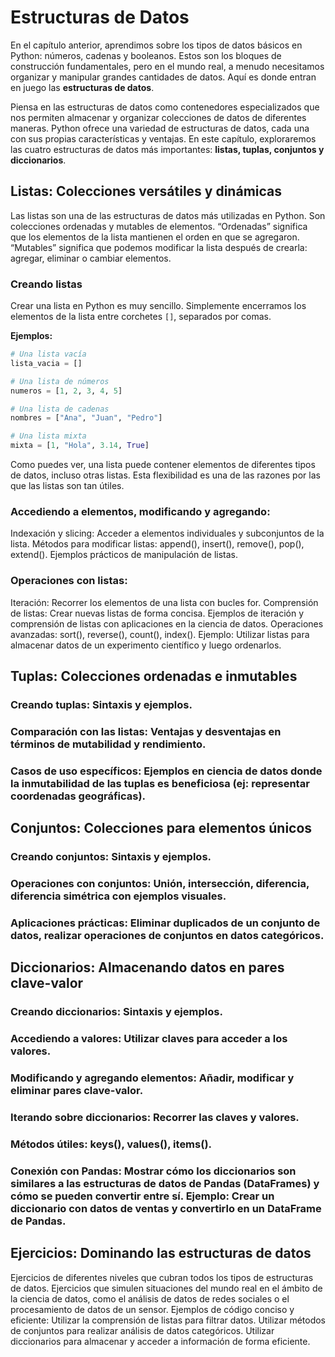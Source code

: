 # Estructuras de Datos

En el capítulo anterior, aprendimos sobre los tipos de datos básicos en Python: números, cadenas y booleanos. Estos son los bloques de construcción fundamentales, pero en el mundo real, a menudo necesitamos organizar y manipular grandes cantidades de datos. Aquí es donde entran en juego las **estructuras de datos**.

Piensa en las estructuras de datos como contenedores especializados que nos permiten almacenar y organizar colecciones de datos de diferentes maneras. Python ofrece una variedad de estructuras de datos, cada una con sus propias características y ventajas. En este capítulo, exploraremos las cuatro estructuras de datos más importantes: **listas, tuplas, conjuntos y diccionarios**.

## Listas: Colecciones versátiles y dinámicas

Las listas son una de las estructuras de datos más utilizadas en Python. Son colecciones ordenadas y mutables de elementos. "Ordenadas" significa que los elementos de la lista mantienen el orden en que se agregaron. "Mutables" significa que podemos modificar la lista después de crearla: agregar, eliminar o cambiar elementos.

### Creando listas

Crear una lista en Python es muy sencillo. Simplemente encerramos los elementos de la lista entre corchetes `[]`, separados por comas.

**Ejemplos:**

```python
# Una lista vacía
lista_vacia = []

# Una lista de números
numeros = [1, 2, 3, 4, 5]

# Una lista de cadenas
nombres = ["Ana", "Juan", "Pedro"]

# Una lista mixta
mixta = [1, "Hola", 3.14, True]
```

Como puedes ver, una lista puede contener elementos de diferentes tipos de datos, incluso otras listas. Esta flexibilidad es una de las razones por las que las listas son tan útiles.

### Accediendo a elementos, modificando y agregando:

Indexación y slicing: Acceder a elementos individuales y subconjuntos de la lista. Métodos para modificar listas: append(), insert(), remove(), pop(), extend(). Ejemplos prácticos de manipulación de listas.

### Operaciones con listas:

Iteración: Recorrer los elementos de una lista con bucles for. Comprensión de listas: Crear nuevas listas de forma concisa. Ejemplos de iteración y comprensión de listas con aplicaciones en la ciencia de datos. Operaciones avanzadas: sort(), reverse(), count(), index(). Ejemplo: Utilizar listas para almacenar datos de un experimento científico y luego ordenarlos.

## Tuplas: Colecciones ordenadas e inmutables

### Creando tuplas: Sintaxis y ejemplos.

### Comparación con las listas: Ventajas y desventajas en términos de mutabilidad y rendimiento.

### Casos de uso específicos: Ejemplos en ciencia de datos donde la inmutabilidad de las tuplas es beneficiosa (ej: representar coordenadas geográficas).

## Conjuntos: Colecciones para elementos únicos

### Creando conjuntos: Sintaxis y ejemplos.

### Operaciones con conjuntos: Unión, intersección, diferencia, diferencia simétrica con ejemplos visuales.

### Aplicaciones prácticas: Eliminar duplicados de un conjunto de datos, realizar operaciones de conjuntos en datos categóricos.

## Diccionarios: Almacenando datos en pares clave-valor

### Creando diccionarios: Sintaxis y ejemplos.

### Accediendo a valores: Utilizar claves para acceder a los valores.

### Modificando y agregando elementos: Añadir, modificar y eliminar pares clave-valor.

### Iterando sobre diccionarios: Recorrer las claves y valores.

### Métodos útiles: keys(), values(), items().

### Conexión con Pandas: Mostrar cómo los diccionarios son similares a las estructuras de datos de Pandas (DataFrames) y cómo se pueden convertir entre sí. Ejemplo: Crear un diccionario con datos de ventas y convertirlo en un DataFrame de Pandas.

## Ejercicios: Dominando las estructuras de datos

Ejercicios de diferentes niveles que cubran todos los tipos de estructuras de datos. Ejercicios que simulen situaciones del mundo real en el ámbito de la ciencia de datos, como el análisis de datos de redes sociales o el procesamiento de datos de un sensor. Ejemplos de código conciso y eficiente: Utilizar la comprensión de listas para filtrar datos. Utilizar métodos de conjuntos para realizar análisis de datos categóricos. Utilizar diccionarios para almacenar y acceder a información de forma eficiente.